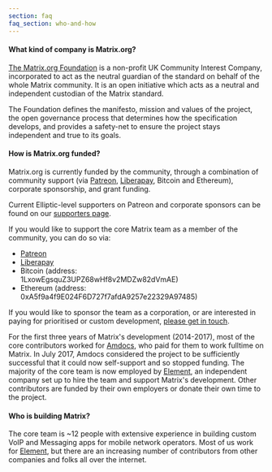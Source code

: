 ```yaml
---
section: faq
faq_section: who-and-how
---
```


#### What kind of company is Matrix.org?

[The Matrix.org Foundation](/foundation) is a non-profit UK Community Interest Company, incorporated to act as the neutral guardian of the standard on behalf of the whole Matrix community. It is an open initiative which acts as a neutral and independent custodian of the Matrix standard.

The Foundation defines the manifesto, mission and values of the project, the open governance process that determines how the specification develops, and provides a safety-net to ensure the project stays independent and true to its goals.

#### How is Matrix.org funded?

Matrix.org is currently funded by the community, through a
combination of community support (via
[Patreon](https://patreon.com/matrixdotorg),
[Liberapay](https://liberapay.com/matrixdotorg), Bitcoin and Ethereum),
corporate sponsorship, and grant funding.

Current Elliptic-level supporters on
Patreon and corporate sponsors can be found on our [supporters
page](/supporters).

If you would like to support the core Matrix team as a member of the community, you can do so via:

- [Patreon](https://patreon.com/matrixdotorg)
- [Liberapay](https://liberapay.com/matrixdotorg)
- Bitcoin (address:
  <div
    style=" 
    overflow-wrap: break-word;
    word-wrap: break-word;
   -ms-word-break: break-all;
    word-break: break-all;
    word-break: break-word;
   -ms-hyphens: auto;
   -moz-hyphens: auto;
   -webkit-hyphens: auto;
    hyphens: auto;"
  >
    1LxowEgsquZ3UPZ68wHf8v2MDZw82dVmAE)
  </div>
- Ethereum (address:
  <div
    style=" 
    overflow-wrap: break-word;
    word-wrap: break-word;
   -ms-word-break: break-all;
    word-break: break-all;
    word-break: break-word;
   -ms-hyphens: auto;
   -moz-hyphens: auto;
   -webkit-hyphens: auto;
    hyphens: auto;"
  >
    0xA5f9a4f9E024F6D727f7afdA9257e22329A97485)
  </div>

If you would like to sponsor the
team as a corporation, or are interested in paying for prioritised or custom
development, [please get in touch](/contact).

For the first three years of Matrix's development (2014-2017), most of the core
contributors worked for [Amdocs](https://www.amdocs.com), who paid for them to
work fulltime on Matrix. In July 2017, Amdocs considered the project to be
sufficiently successful that it could now self-support and so stopped funding.
The majority of the core team is now employed by [Element](https://element.io/about), an independent company
set up to hire the team and support Matrix's development. Other contributors
are funded by their own employers or donate their own time to the project.

#### Who is building Matrix?

<p>The core team is ~12 people with extensive experience in building custom
VoIP and Messaging apps for mobile network operators. Most of us work for <a href="https://element.io/about">Element</a>,
but there are an increasing number of contributors from other companies and
folks all over the internet.</p>
